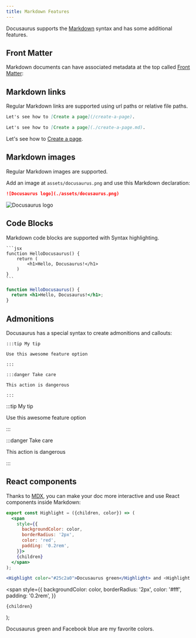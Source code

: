 ```yaml
---
title: Markdown Features
---
```


Docusaurus supports the [Markdown](https://daringfireball.net/projects/markdown/syntax) syntax and has some additional features.

## Front Matter

Markdown documents can have associated metadata at the top called [Front Matter](https://jekyllrb.com/docs/front-matter/):

## Markdown links

Regular Markdown links are supported using url paths or relative file paths.

```md
Let's see how to [Create a page](/create-a-page).
```

```md
Let's see how to [Create a page](./create-a-page.md).
```

Let's see how to [Create a page](./create-a-page.md).

## Markdown images

Regular Markdown images are supported.

Add an image at `assets/docusaurus.png` and use this Markdown declaration:

```md
![Docusaurus logo](./assets/docusaurus.png)
```

![Docusaurus logo](./assets/docusaurus.png)

## Code Blocks

Markdown code blocks are supported with Syntax highlighting.

    ```jsx
    function HelloDocusaurus() {
        return (
            <h1>Hello, Docusaurus!</h1>
        )
    }
    ```

```jsx
function HelloDocusaurus() {
  return <h1>Hello, Docusaurus!</h1>;
}
```

## Admonitions

Docusaurus has a special syntax to create admonitions and callouts:

    :::tip My tip

    Use this awesome feature option

    :::

    :::danger Take care

    This action is dangerous

    :::

:::tip My tip

Use this awesome feature option

:::

:::danger Take care

This action is dangerous

:::

## React components

Thanks to [MDX](https://mdxjs.com/), you can make your doc more interactive and use React components inside Markdown:

```jsx
export const Highlight = ({children, color}) => (
  <span
    style={{
      backgroundColor: color,
      borderRadius: '2px',
      color: 'red',
      padding: '0.2rem',
    }}>
    {children}
  </span>
);

<Highlight color="#25c2a0">Docusaurus green</Highlight> and <Highlight color="#1877F2">Facebook blue</Highlight> are my favorite colors.
```

  <span
    style={{
      backgroundColor: color,
      borderRadius: '2px',
      color: '#fff',
      padding: '0.2rem',
    }}
  >
    {children}
  </span>
);

<Highlight color='#25c2a0'>Docusaurus green</Highlight> and <Highlight color='#1877F2'>
  Facebook blue
</Highlight> are my favorite colors.
